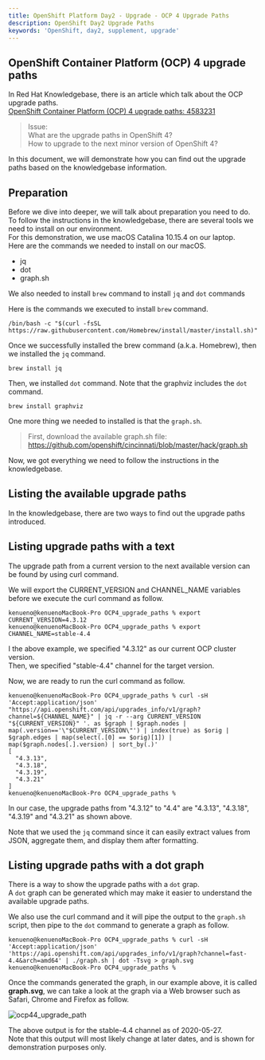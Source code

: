```yaml
---
title: OpenShift Platform Day2 - Upgrade - OCP 4 Upgrade Paths
description: OpenShift Day2 Upgrade Paths
keywords: 'OpenShift, day2, supplement, upgrade'
---
```



## OpenShift Container Platform (OCP) 4 upgrade paths

In Red Hat Knowledgebase, there is an article which talk about the OCP upgrade paths.  
[OpenShift Container Platform (OCP) 4 upgrade paths: 4583231](https://access.redhat.com/solutions/4583231)

>Issue:  
>What are the upgrade paths in OpenShift 4?  
>How to upgrade to the next minor version of OpenShift 4?

In this document, we will demonstrate how you can find out the upgrade paths based on the knowledgebase information.

## Preparation

Before we dive into deeper, we will talk about preparation you need to do.  
To follow the instructions in the knowledgebase, there are several tools we need to install on our environment.  
For this demonstration, we use macOS Catalina 10.15.4 on our laptop.  
Here are the commands we needed to install on our macOS.

- jq
- dot
- graph.sh

We also needed to install `brew` command to install `jq` and `dot` commands

Here is the commands we executed to install `brew` command.

```
/bin/bash -c "$(curl -fsSL https://raw.githubusercontent.com/Homebrew/install/master/install.sh)"
```

Once we successfully installed the brew command (a.k.a. Homebrew), then we installed the `jq` command.

```
brew install jq
```

Then, we installed `dot` command.  Note that the graphviz includes the `dot` command.

```
brew install graphviz
```

One more thing we needed to installed is that the `graph.sh`.

>First, download the available graph.sh file: <https://github.com/openshift/cincinnati/blob/master/hack/graph.sh>

Now, we got everything we need to follow the instructions in the knowledgebase.

## Listing the available upgrade paths

In the knowledgebase, there are two ways to find out the upgrade paths introduced.  

## Listing upgrade paths with a text

The upgrade path from a current version to the next available version can be found by using curl command.

We will export the CURRENT_VERSION and CHANNEL_NAME variables before we execute the curl command as follow.

```
kenueno@kenuenoMacBook-Pro OCP4_upgrade_paths % export CURRENT_VERSION=4.3.12
kenueno@kenuenoMacBook-Pro OCP4_upgrade_paths % export CHANNEL_NAME=stable-4.4
```

I the above example, we specified "4.3.12" as our current OCP cluster version.  
Then, we specified "stable-4.4" channel for the target version.  

Now, we are ready to run the curl command as follow.  

```
kenueno@kenuenoMacBook-Pro OCP4_upgrade_paths % curl -sH 'Accept:application/json' "https://api.openshift.com/api/upgrades_info/v1/graph?channel=${CHANNEL_NAME}" | jq -r --arg CURRENT_VERSION "${CURRENT_VERSION}" '. as $graph | $graph.nodes | map(.version=='\"$CURRENT_VERSION\"') | index(true) as $orig | $graph.edges | map(select(.[0] == $orig)[1]) | map($graph.nodes[.].version) | sort_by(.)'
[
  "4.3.13",
  "4.3.18",
  "4.3.19",
  "4.3.21"
]
kenueno@kenuenoMacBook-Pro OCP4_upgrade_paths %
```

In our case, the upgrade paths from "4.3.12" to "4.4" are "4.3.13", "4.3.18", "4.3.19" and "4.3.21" as shown above.

Note that we used the `jq` command since it can easily extract values from JSON, aggregate them, and display them after formatting.  

## Listing upgrade paths with a dot graph

There is a way to show the upgrade paths with a `dot` grap.  
A `dot` graph can be generated which may make it easier to understand the available upgrade paths.  

We also use the curl command and it will pipe the output to the `graph.sh` script, then pipe to the `dot` command to generate a graph as follow.

```
kenueno@kenuenoMacBook-Pro OCP4_upgrade_paths % curl -sH 'Accept:application/json' 'https://api.openshift.com/api/upgrades_info/v1/graph?channel=fast-4.4&arch=amd64' | ./graph.sh | dot -Tsvg > graph.svg
kenueno@kenuenoMacBook-Pro OCP4_upgrade_paths % 
```

Once the commands generated the graph, in our example above, it is called **graph.svg**, we can take a look at the graph via a Web browser such as Safari, Chrome and Firefox as follow.  

![ocp44_upgrade_path](./images/ocp44_upgrade_path.png) 

The above output is for the stable-4.4 channel as of 2020-05-27.  
Note that this output will most likely change at later dates, and is shown for demonstration purposes only.